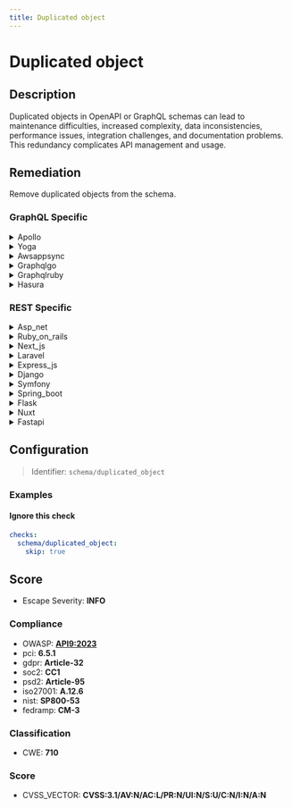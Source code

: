 ```yaml
---
title: Duplicated object
---
```


# Duplicated object

## Description

Duplicated objects in OpenAPI or GraphQL schemas can lead to maintenance difficulties, increased complexity, data inconsistencies, performance issues, integration challenges, and documentation problems. This redundancy complicates API management and usage.


## Remediation

Remove duplicated objects from the schema.



### GraphQL Specific

<details>
    <summary>Apollo</summary>

In Apollo framework, ensure that your GraphQL schema definitions are modularized and use schema stitching or type extensions to avoid duplication. Employ tools like Apollo's schema validation to detect and merge duplicate types and resolvers, streamlining your API and improving maintainability.

</details>

<details>
    <summary>Yoga</summary>

In the Yoga framework, ensure that your schema definitions are modular and leverage schema stitching or directives to avoid duplication. Refactor any repeated types, fields, or resolvers to maintain a single source of truth, which simplifies maintenance and prevents inconsistencies.

</details>

<details>
    <summary>Awsappsync</summary>

In AWS AppSync, ensure that your GraphQL schema is designed with single sources of truth for object types and avoid duplicating type definitions. Utilize schema stitching or modularization to share common types across different schema parts. Regularly refactor your schema to merge or alias duplicated objects, and consider implementing schema validation tools to detect and prevent duplication during development.

</details>

<details>
    <summary>Graphqlgo</summary>

In the GraphQLGo framework, ensure that your schema definitions are modular and leverage schema stitching to combine them. Avoid defining the same types, fields, or resolvers multiple times across different parts of your schema. Utilize GraphQL directives, interfaces, or unions to create reusable components. Regularly refactor your schema to merge or abstract duplicated elements, and consider using schema validation tools to detect and resolve duplications early in the development process.

</details>

<details>
    <summary>Graphqlruby</summary>

In the GraphQL-Ruby framework, ensure that types, fields, and resolvers are defined only once and reused across the schema. Utilize modules or Ruby classes to encapsulate common structures and logic, and apply the DRY (Don't Repeat Yourself) principle to avoid duplication. Regularly refactor your schema to merge similar types and fields, and consider using interfaces or unions for shared functionality. This will help maintain a clean and efficient codebase, reduce potential errors, and simplify both development and API consumption.

</details>

<details>
    <summary>Hasura</summary>

In Hasura, ensure that your GraphQL schema is designed with reusable fragments and input types to avoid duplication. Regularly refactor your schema to merge similar types and use abstract types like interfaces or unions to handle overlapping fields. This will help maintain a clean and efficient API structure.

</details>


### REST Specific

<details>
    <summary>Asp_net</summary>

In the ASP.NET framework, to address the issue of duplicated objects, refactor your codebase to implement the 'Don't Repeat Yourself' (DRY) principle. Consolidate duplicate classes, methods, or schemas into single, reusable components. Utilize inheritance, interfaces, or shared libraries to abstract common functionality. Regularly review your code for redundancies and apply migrations or updates to ensure a single source of truth for each object definition. This will simplify maintenance, reduce errors, and improve the overall performance and scalability of your application.

</details>

<details>
    <summary>Ruby_on_rails</summary>

In Ruby on Rails, to address the issue of duplicated objects in your OpenAPI or GraphQL schemas, refactor your codebase to utilize shared definitions or components. Employ modules or concerns to encapsulate common functionality and types, and use inheritance or mixins to avoid duplication. Ensure that your API documentation is updated accordingly to reflect these changes for clarity and ease of use.

</details>

<details>
    <summary>Next_js</summary>

Consolidate duplicated components and utilize module imports to maintain a single source of truth, enhancing maintainability and reducing complexity in your Next.js application.

</details>

<details>
    <summary>Laravel</summary>

In Laravel, to avoid duplication in your Eloquent models or database migrations, utilize traits for common methods and relationships, and leverage database seeders and factories for consistent data creation. Regularly refactor your code to ensure DRY (Don't Repeat Yourself) principles are followed.

</details>

<details>
    <summary>Express_js</summary>

In Express.js, avoid defining duplicate middleware or route handlers that can cause conflicts or unexpected behavior. Refactor your code to create reusable functions or modules, and ensure that each endpoint is handled by a unique function. Regularly review your routes and middleware for any redundancy and consolidate them when possible to maintain a clean and efficient codebase.

</details>

<details>
    <summary>Django</summary>

In Django, ensure that your models, serializers, and views are designed with the DRY (Don't Repeat Yourself) principle in mind. Refactor any duplicated code by creating abstract base classes, mixins, or utility functions that can be shared across different parts of your application. Regularly review your codebase for redundancies and consolidate any duplicate logic or schema definitions to maintain a clean and efficient codebase.

</details>

<details>
    <summary>Symfony</summary>

In Symfony, to avoid duplication in your API schemas, utilize inheritance and composition with the Serializer component or leverage the PHP8 Attributes in combination with the Symfony Serializer to define reusable schema components. Employ services and dependency injection to share common logic across your application.

</details>

<details>
    <summary>Spring_boot</summary>

In Spring Boot, to address the issue of duplicated objects in OpenAPI or GraphQL schemas, refactor the codebase to create shared DTOs (Data Transfer Objects) or entities that can be reused across different API endpoints. Utilize inheritance or composition to handle common properties and reduce redundancy. Ensure that all references to these objects are updated to point to the shared definitions. Additionally, consider using libraries like ModelMapper to simplify object mapping and maintain consistency. Regularly review your schema to identify potential duplications as part of your API governance process.

</details>

<details>
    <summary>Flask</summary>

In Flask, to avoid duplication in your API schema, utilize inheritance with Python classes or leverage Flask extensions like Flask-RESTPlus or Flask-RESTful. These tools encourage code reuse and help define resources in a clean, DRY (Don't Repeat Yourself) manner. Regularly refactor your code to abstract common functionality and use decorators for shared behavior across endpoints.

</details>

<details>
    <summary>Nuxt</summary>

In Nuxt.js, ensure that components, plugins, and store modules are named and structured uniquely to prevent duplication. Refactor any existing duplicated code by creating reusable components or mixins, and utilize Vuex for shared state management to maintain a single source of truth.

</details>

<details>
    <summary>Fastapi</summary>

In FastAPI, ensure that your schema definitions are centralized and reused rather than duplicated. Utilize Pydantic models to define data structures once and reference them across your endpoints. This approach will help maintain consistency, reduce errors, and simplify updates to your API structure.

</details>

## Configuration

> Identifier: `schema/duplicated_object`



### Examples



#### Ignore this check

```yaml
checks:
  schema/duplicated_object:
    skip: true
```




## Score

- Escape Severity: **<span className="info-severityom">INFO</span>**

### Compliance

- OWASP: **[API9:2023](https://github.com/OWASP/API-Security/blob/master/editions/2023/en/0xa9-improper-inventory-management.md)**
- pci: **6.5.1**
- gdpr: **Article-32**
- soc2: **CC1**
- psd2: **Article-95**
- iso27001: **A.12.6**
- nist: **SP800-53**
- fedramp: **CM-3**

### Classification

- CWE: **710**




### Score

- CVSS_VECTOR: **CVSS:3.1/AV:N/AC:L/PR:N/UI:N/S:U/C:N/I:N/A:N**


